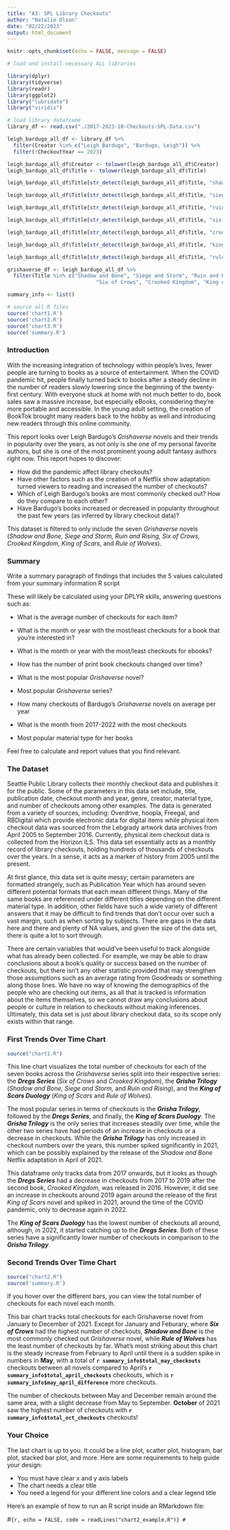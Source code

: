 ```yaml
---
title: "A3: SPL Library Checkouts"
author: "Natalie Olson"
date: "02/22/2023"
output: html_document
---
```

```r
knitr::opts_chunk$set(echo = FALSE, message = FALSE)

# load and install necessary ALL libraries

library(dplyr)
library(tidyverse)
library(readr)
library(ggplot2)
library("lubridate")
library("viridis")

# load library dataframe
library_df <- read.csv("./2017-2023-10-Checkouts-SPL-Data.csv")

leigh_bardugo_all_df <- library_df %>% 
  filter(Creator %in% c("Leigh Bardugo", "Bardugo, Leigh")) %>% 
  filter(!CheckoutYear == 2023)

leigh_bardugo_all_df$Creator <- tolower(leigh_bardugo_all_df$Creator)
leigh_bardugo_all_df$Title <- tolower(leigh_bardugo_all_df$Title)

leigh_bardugo_all_df$Title[str_detect(leigh_bardugo_all_df$Title, "shadow and bone")] <- "Shadow and Bone"

leigh_bardugo_all_df$Title[str_detect(leigh_bardugo_all_df$Title, "siege and storm")] <- "Siege and Storm"

leigh_bardugo_all_df$Title[str_detect(leigh_bardugo_all_df$Title, "ruin and rising")] <- "Ruin and Rising"

leigh_bardugo_all_df$Title[str_detect(leigh_bardugo_all_df$Title, "six of crows")] <- "Six of Crows"

leigh_bardugo_all_df$Title[str_detect(leigh_bardugo_all_df$Title, "crooked kingdom")] <- "Crooked Kingdom"

leigh_bardugo_all_df$Title[str_detect(leigh_bardugo_all_df$Title, "king of scars")] <- "King of Scars"

leigh_bardugo_all_df$Title[str_detect(leigh_bardugo_all_df$Title, "rule of wolves")] <- "Rule of Wolves"

grishaverse_df <- leigh_bardugo_all_df %>% 
  filter(Title %in% c("Shadow and Bone", "Siege and Storm", "Ruin and Rising",
                             "Six of Crows", "Crooked Kingdom", "King of Scars", "Rule of Wolves"))

summary_info <- list()

# source all R files
source('chart1.R')
source('chart2.R')
source('chart3.R')
source('summary.R')


```
### Introduction

With the increasing integration of technology within people's lives, fewer people are turning to books as a source of entertainment. When the COVID pandemic hit, people finally turned back to books after a steady decline in the number of readers slowly lowering since the beginning of the twenty-first century. With everyone stuck at home with not much better to do, book sales saw a massive increase, but especially eBooks, considering they're more portable and accessible. In the young adult setting, the creation of BookTok brought many readers back to the hobby as well and introducing new readers through this online community. 

This report looks over Leigh Bardugo's *Grishaverse* novels and their trends in popularity over the years, as not only is she one of my personal favorite authors, but she is one of the most prominent young adult fantasy authors right now. This report hopes to discover:

- How did the pandemic affect library checkouts?
- Have other factors such as the creation of a Netflix show adaptation turned viewers to reading and increased the number of checkouts?
- Which of Leigh Bardugo's books are most commonly checked out? How do they compare to each other?
- Have Bardugo's books increased or decreased in popularity throughout the past few years (as inferred by library checkout data)?

This dataset is filtered to only include the seven *Grishaverse* novels (*Shadow and Bone, Siege and Storm, Ruin and Rising, Six of Crows, Crooked Kingdom, King of Scars*, and *Rule of Wolves*).

### Summary

Write a summary paragraph of findings that includes the 5 values calculated from your summary information R script

These will likely be calculated using your DPLYR skills, answering questions such as:

- What is the average number of checkouts for each item?
- What is the month or year with the most/least checkouts for a book that you're interested in?
- What is the month or year with the most/least checkouts for ebooks?
- How has the number of print book checkouts changed over time?

- What is the most popular *Grishaverse* novel? 
- Most popular *Grishaverse* series?
- How many checkouts of Bardugo's *Grishaverse* novels on average per year
- What is the month from 2017-2022 with the most checkouts
- Most popular material type for her books


Feel free to calculate and report values that you find relevant.

### The Dataset

Seattle Public Library collects their monthly checkout data and publishes it for the public. Some of the parameters in this data set include, title, publication date, checkout month and year, genre, creator, material type, and number of checkouts among other examples. The data is generated from a variety of sources, including: Overdrive, hoopla, Freegal, and RBDigital which provide electronic data for digital items while physical item checkout data was sourced from the Lebgrady artwork data archives from April 2005 to September 2016. Currently, physical item checkout data is collected from the Horizon ILS. This data set essentially acts as a monthly record of library checkouts, holding hundreds of thousands of checkouts over the years. In a sense, it acts as a marker of history from 2005 until the present.

At first glance, this data set is quite messy; certain parameters are formatted strangely, such as Publication Year which has around seven different potential formats that each mean different things. Many of the same books are referenced under different titles depending on the different material type. In addition, other fields have such a wide variety of different answers that it may be difficult to find trends that don't occur over such a vast margin, such as when sorting by subjects. There are gaps in the data here and there and plenty of NA values, and given the size of the data set, there is quite a lot to sort through. 

There are certain variables that would've been useful to track alongside what has already been collected. For example, we may be able to draw conclusions about a book's quality or success based on the number of checkouts, but there isn't any other statistic provided that may strengthen those assumptions such as an average rating from Goodreads or something along those lines. We have no way of knowing the demographics of the people who are checking out items, as all that is tracked is information about the items themselves, so we cannot draw any conclusions about people or culture in relation to checkouts without making inferences. Ultimately, this data set is just about library checkout data, so its scope only exists within that range.

### First Trends Over Time Chart

``````r
source("chart1.R")
``````

This line chart visualizes the total number of checkouts for each of the seven books across the *Grishaverse* series split into their respective series: the ***Dregs Series*** (*Six of Crows* and *Crooked Kingdom*), the ***Grisha Trilogy*** (*Shadow and Bone, Siege and Storm,* and *Ruin and Rising*), and the ***King of Scars Duology*** (*King of Scars* and *Rule of Wolves*).

The most popular series in terms of checkouts is the ***Grisha Trilogy***, followed by the ***Dregs Series***, and finally, the ***King of Scars Duology***. The ***Grisha Trilogy*** is the only series that increases steadily over time, while the other two series have had periods of an increase in checkouts or a decrease in checkouts. While the ***Grisha Trilogy*** has only increased in checkout numbers over the years, this number spiked significantly in 2021, which can be possibly explained by the release of the *Shadow and Bone* Netflix adaptation in April of 2021.

This dataframe only tracks data from 2017 onwards, but it looks as though the ***Dregs Series*** had a decrease in checkouts from 2017 to 2019 after the second book, *Crooked Kingdom*, was released in 2016. However, it did see an increase in checkouts around 2019 again around the release of the first *King of Scars* novel and spiked in 2021, around the time of the COVID pandemic, only to decrease again in 2022.

The ***King of Scars Duology*** has the lowest number of checkouts all around, although, in 2022, it started catching up to the ***Dregs Series***. Both of these series have a significantly lower number of checkouts in comparison to the ***Grisha Trilogy***. 


### Second Trends Over Time Chart

``````r
source("chart2.R")
source('summary.R')
``````

If you hover over the different bars, you can view the total number of checkouts for each novel each month.

This bar chart tracks total checkouts for each Grishaverse novel from January to December of 2021. Except for January and Feburary, where ***Six of Crows*** had the highest number of checkouts, ***Shadow and Bone*** is the most commonly checked out *Grishaverse* novel, while ***Rule of Wolves*** has the least number of checkouts by far. What's most striking about this chart is the steady increase from February to April until there is a sudden spike in numbers in **May**, with a total of **`r summary_info$total_may_checkouts`** checkouts between all novels compared to April's **`r summary_info$total_april_checkouts`** checkouts, which is **`r summary_info$may_april_difference`** more checkouts. 

The number of checkouts between May and December remain around the same area, with a slight decrease from May to September. **October** of 2021 saw the highest number of checkouts with **`r summary_info$total_oct_checkouts`** checkouts! 


### Your Choice

The last chart is up to you. It could be a line plot, scatter plot, histogram, bar plot, stacked bar plot, and more. Here are some requirements to help guide your design:

- You must have clear x and y axis labels
- The chart needs a clear title 
- You need a legend for your different line colors and a clear legend title

Here's an example of how to run an R script inside an RMarkdown file:


#``````{r, echo = FALSE, code = readLines("chart2_example.R")}
#``````


